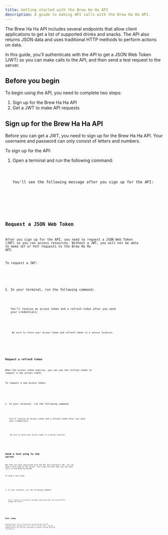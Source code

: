 ```yaml
---
title: Getting started with the Brew Ha Ha API  
description: A guide to making API calls with the Brew Ha Ha API.
---
```




The Brew Ha Ha API includes several endpoints that allow client applications to get a list of supported drinks and snacks. The API also returns JSON data and uses traditional HTTP methods to perform actions on data. 

In this guide, you'll authenticate with the API to get a JSON Web Token (JWT) so you can make calls to the API, and then send a test request to the server.

## Before you begin 

To begin using the API, you need to complete two steps:

<Steps>

1. Sign up for the Brew Ha Ha API
2. Get a JWT to make API requests

</Steps>

## Sign up for the Brew Ha Ha API

Before you can get a JWT, you need to sign up for the Brew Ha Ha API. Your username and password can only consist of letters and numbers.

To sign up for the API:

<Steps>

1. Open a terminal and run the following command:   

   <Code code={signup} lang="shellscript" title="signup.sh" />

    You'll see the following message after you sign up for the API:

    <Code code={signup_success} lang="shellscript" title="signup_success.sh" />

</Steps>

## Request a JSON Web Token

After you sign up for the API, you need to request a JSON Web Token (JWT) so you can access resources. Without a JWT, you will not be able to make `GET` or `POST` requests to the Brew Ha Ha API. 

To request a JWT:

<Steps>

1. In your terminal, run the following command:

    <Code code={request_jwt} lang="shellscript" title="request_jwt.sh" />

    You'll receive an access token and a refresh token after you send your credentials:

    <Code code={request_jwt_success} lang="shellscript" title="request_jwt_success.sh" />

    <Aside type="caution">
    Be sure to store your access token and refresh token in a secure location.
    </Aside>

</Steps>

### Request a refresh token 

When the access token expires, you can use the refresh token to request a new access token. 

To request a new access token:

<Steps>

1. In your terminal, run the following command:

    <Code code={request_refresh_jwt} lang="shellscript" title="request_refresh_jwt.sh" />

    You'll receive an access token and a refresh token after you send your credentials:

    <Code code={request_refresh_jwt_success} lang="shellscript" title="request_refresh_jwt_success.sh" />

    <Aside type="caution">
    Be sure to store your access token in a secure location.
    </Aside>

</Steps>

## Send a test ping to the server

Now that you have registered with the API and received a JWT, you can send a test ping to the server. This step verifies that you can send calls to the Brew Ha Ha API. 

To send a test ping:

<Steps>

1. In your terminal, run the following command:

    <Code code={test_ping} lang="shellscript" title="test_ping.sh" />

   You'll receive a successful message indicating that you successfully pinged the server:

   <Code code={test_ping_success} lang="shellscript" title="test_ping_success.sh" />

</Steps>

## Next steps

Congratulations! You've successfully registered with the API, received a JWT, and made your first call to the API. Next, consider reading some of the tutorials and guides to explore the Brew Ha Ha API functionality. 